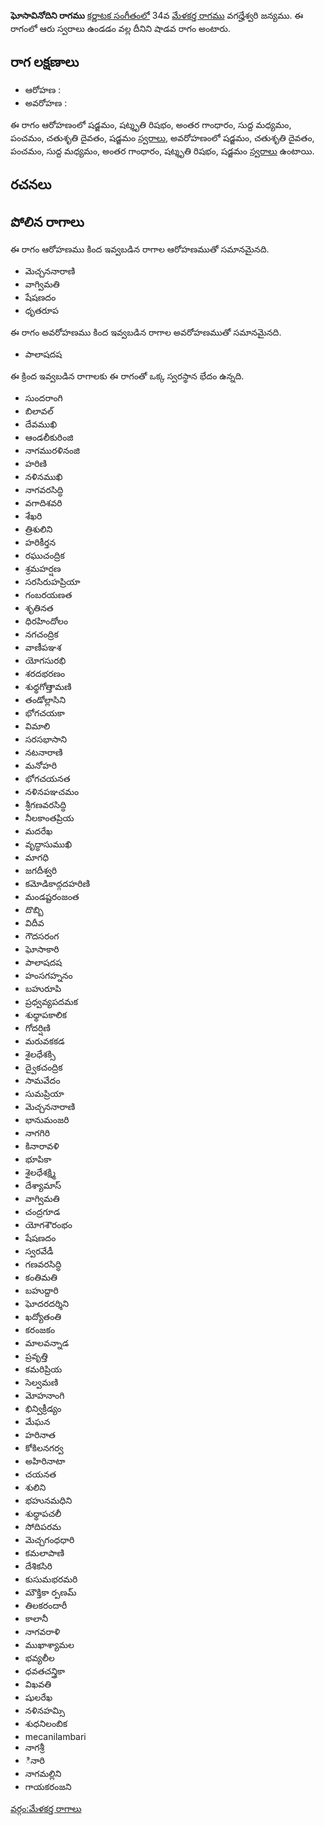 {{Infobox ragam
	| name          	= ఘోసావినోదిని
	| synonym	    	= 
	| mela          	= 
	| chakra        	= 
	| janaka        	= 
	| type          	= శాడవ
	| arohanam      	= {{svaraC|S|R3|G3|M1|P|D2|S'}} 
	| avarohanam    	= {{svaraC|S'|D2|P|M1|G3|R3|S}}
	| jeeva         	=
	| chhaya        	=
	| nyasa         	=
	| vishesha      	= 
	| equivalent  		= 
}}
{{కర్ణాటక సంగీత రాగాలు}}
'''ఘోసావినోదిని రాగము''' [[కర్ణాటక సంగీతం]]లో 34వ [[మేళకర్త రాగము]] వగద్హేశ్వరి జన్యము.  ఈ రాగంలో ఆరు స్వరాలు ఉండడం వల్ల దీనిని షాడవ రాగం అంటారు.


==రాగ లక్షణాలు==


* ఆరోహణ : {{svaraC|S|R3|G3|M1|P|D2|S'}} 
* అవరోహణ : {{svaraC|S'|D2|P|M1|G3|R3|S}}

ఈ రాగం ఆరోహణంలో షడ్జమం, షట్శృతి రిషభం, అంతర గాంధారం, సుద్ద మధ్యమం, పంచమం, చతుశృతి దైవతం, షడ్జమం [[స్వరాలు]], అవరోహణంలో షడ్జమం, చతుశృతి దైవతం, పంచమం, సుద్ద మధ్యమం, అంతర గాంధారం, షట్శృతి రిషభం, షడ్జమం [[స్వరాలు]] ఉంటాయి.

==రచనలు==



==పోలిన రాగాలు==
ఈ రాగం ఆరోహణము కింద ఇవ్వబడిన రాగాల ఆరోహణముతో సమానమైనది.
* మెచ్చననారాణి
* వాగ్విమతి
* షేషణదం
* ధృతరూప

ఈ రాగం అవరోహణము కింద ఇవ్వబడిన రాగాల అవరోహణముతో సమానమైనది.
* పాలాషదష

ఈ క్రింద ఇవ్వబడిన రాగాలకు ఈ రాగంతో ఒక్క స్వరస్థాన భేదం ఉన్నది.
* సుందరాంగి
* బిలావల్
* దేవముఖి
* ఆండలీకురింజి
* నాగమురళినంజి
* హరిణి
* నళినముఖి
* నాగవరసిద్ధి
* వగాదిశవరి
* శేఖరి
* త్రిశులిని
* హరికీర్తన
* రఘుచంద్రిక
* శ్రమహర్షణ
* సరసిరుహప్రియా
* గంబరయణత
* శృతినత
* ధిరహిందోలం
* నగచంద్రిక
* వాణీపఞశ
* యోగసురభి
* శరదభరణం
* శుధ్ధగోత్తామణి
* తండోల్లాసిని
* భోగచయకా
* విమాలి
* సరసభాసాని
* నటనారాణి
* మనోహరి
* భోగచయనత
* నళినపఞచమం
* శ్రీగణవరసిద్ధి
* నీలకాంతప్రియ
* మదరేఖ
* వృద్ధాసుముఖి
* మాగధి
* జగదీశ్వరి
* కమోడికాద్గదహరిణి
* మండష్టరంజంత
* దొబ్బి
* విదీవ
* గౌదసరంగ
* ఘోసాకారి
* పాలాషదష
* హంసగహ్ననం
* బహురూపి
* ప్రధ్వవ్యపదమక
* శుధ్ధాపకాలిక
* గోదర్షిణి
* మరువకకడ
* శైలధేశక్సి
* ద్వైకచంద్రిక
* సామవేదం
* సుమప్రియా
* మెచ్చననారాణి
* భానుమంజరి
* నాగగిరి
* కినారావళి
* భూపికా
* శైలధేశక్ష్మి
* దేశ్యామాస్
* వాగ్విమతి
* చంద్రగూడ
* యోగశౌరంభం
* షేషణదం
* స్వరవేడీ
* గణవరసిద్ధి
* కంతిమతి
* బహుద్దారి
* ఘోదరదర్శిని
* ఖద్యోతంతి
* కరంజకం
* మాలవన్నాడ
* ప్రవృత్తి
* కమరిప్రియ
* సెల్వమణి
* మోహనాంగి
* భిన్విక్రీడ్యం
* మేఘన
* హరినాత
* కోకిలనగర్వ
* అహిరినాటా
* చయనత
* శులిని
* భహునమధిని
* శుధ్ధాపచలీ
* సోదిపరమ
* మెచ్చగంధధారి
* కమలాపాణి
* దేశికసిరి
* కుసుమభరమరి
* మౌక్తికా ర్పణమ్
* తిలకరందారీ
* కాలానీ
* నాగవరాళి
* ముఖాశ్యామల
* భవ్యలీల
* ధవతచన్త్రికా
* విఖవతి
* షులరేఖ
* నళినహమ్సి
* శుధనిలంబిక
* mecanilambari
* నాగశ్రీ
* ినారి
* నాగమల్లిని
* గాయకరంజని



[[వర్గం:మేళకర్త రాగాలు]]
